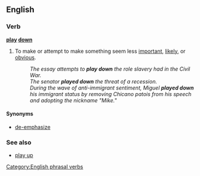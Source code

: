 ==English==
===Verb===
'''[[play]] [[down]]'''
# {{idiom}} To make or attempt to make something seem less [[important]], [[likely]], or [[obvious]].  
#: ''The essay attempts to '''play down''' the role slavery had in the Civil War.''
#: ''The senator '''played down''' the threat of a recession.''
#: ''During the wave of anti-immigrant sentiment, Miguel '''played down''' his immigrant status by removing Chicano patois from his speech and adopting the nickname "Mike."''

====Synonyms====
*[[de-emphasize]]

===See also===
*[[play up]]

[[Category:English phrasal verbs]]